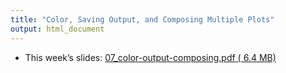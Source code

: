 ```yaml
---
title: "Color, Saving Output, and Composing Multiple Plots"
output: html_document
---
```


- This week's slides: [07_color-output-composing.pdf ( <i class="far fa-file-pdf"></i> 6.4 MB)](../../files/slides/07_color-output-composing.pdf)
